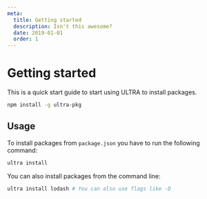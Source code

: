 ```yaml
---
meta:
  title: Getting started
  description: Isn't this awesome?
  date: 2019-01-01
  order: 1
---
```


# Getting started

This is a quick start guide to start using ULTRA to install packages.

```bash
npm install -g ultra-pkg
```

## Usage

To install packages from `package.json` you have to run the following command:

```bash
ultra install
```

You can also install packages from the command line:

```bash
ultra install lodash # You can also use flags like -D
```
